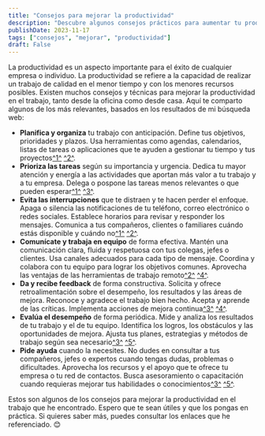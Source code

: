 ```yaml
---
title: "Consejos para mejorar la productividad"
description: "Descubre algunos consejos prácticos para aumentar tu productividad diaria y lograr más en menos tiempo."
publishDate: 2023-11-17
tags: ["consejos", "mejorar", "productividad"]
draft: False
---
```


[1]: https://blog.ganttpro.com/es/tecnicas-como-mejorar-la-productividad/
[2]: https://asana.com/es/resources/how-to-be-more-productive
[3]: https://recursos-empresa.computrabajo.com/mejorar-la-productividad-10-acciones/
[4]: https://mx.indeed.com/orientacion-profesional/desarrollo-profesional/consejos-productividad
[5]: https://blog.adecco.com.mx/2021/07/05/7-consejos-para-mejorar-tu-productividad-laboral-desde-la-oficina-o-desde-casa/

La productividad es un aspecto importante para el éxito de cualquier empresa o individuo. La productividad se refiere a la capacidad de realizar un trabajo de calidad en el menor tiempo y con los menores recursos posibles. Existen muchos consejos y técnicas para mejorar la productividad en el trabajo, tanto desde la oficina como desde casa. Aquí te comparto algunos de los más relevantes, basados en los resultados de mi búsqueda web:

- **Planifica y organiza** tu trabajo con anticipación. Define tus objetivos, prioridades y plazos. Usa herramientas como agendas, calendarios, listas de tareas o aplicaciones que te ayuden a gestionar tu tiempo y tus proyectos[^1^][1] [^2^][2].
- **Prioriza las tareas** según su importancia y urgencia. Dedica tu mayor atención y energía a las actividades que aportan más valor a tu trabajo y a tu empresa. Delega o pospone las tareas menos relevantes o que pueden esperar[^1^][1] [^3^][3].
- **Evita las interrupciones** que te distraen y te hacen perder el enfoque. Apaga o silencia las notificaciones de tu teléfono, correo electrónico o redes sociales. Establece horarios para revisar y responder los mensajes. Comunica a tus compañeros, clientes o familiares cuándo estás disponible y cuándo no[^1^][1] [^2^][2].
- **Comunícate y trabaja en equipo** de forma efectiva. Mantén una comunicación clara, fluida y respetuosa con tus colegas, jefes o clientes. Usa canales adecuados para cada tipo de mensaje. Coordina y colabora con tu equipo para lograr los objetivos comunes. Aprovecha las ventajas de las herramientas de trabajo remoto[^2^][2] [^4^][4].
- **Da y recibe feedback** de forma constructiva. Solicita y ofrece retroalimentación sobre el desempeño, los resultados y las áreas de mejora. Reconoce y agradece el trabajo bien hecho. Acepta y aprende de las críticas. Implementa acciones de mejora continua[^3^][3] [^4^][4].
- **Evalúa el desempeño** de forma periódica. Mide y analiza los resultados de tu trabajo y el de tu equipo. Identifica los logros, los obstáculos y las oportunidades de mejora. Ajusta tus planes, estrategias y métodos de trabajo según sea necesario[^3^][3] [^5^][5].
- **Pide ayuda** cuando la necesites. No dudes en consultar a tus compañeros, jefes o expertos cuando tengas dudas, problemas o dificultades. Aprovecha los recursos y el apoyo que te ofrece tu empresa o tu red de contactos. Busca asesoramiento o capacitación cuando requieras mejorar tus habilidades o conocimientos[^3^][3] [^5^][5].

Estos son algunos de los consejos para mejorar la productividad en el trabajo que he encontrado. Espero que te sean útiles y que los pongas en práctica. Si quieres saber más, puedes consultar los enlaces que he referenciado. 😊

